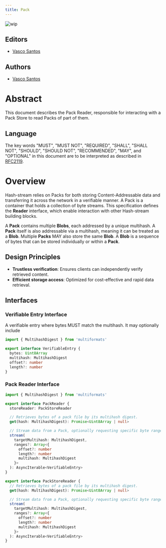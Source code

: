 ```yaml
---
title: Pack
---
```


![wip](https://img.shields.io/badge/status-wip-orange.svg?style=flat-square)

## Editors

- [Vasco Santos](https://github.com/vasco-santos)

## Authors

- [Vasco Santos](https://github.com/vasco-santos)

# Abstract

This document describes the Pack Reader, responsible for interacting with a Pack Store to read Packs of part of them.

## Language

The key words "MUST", "MUST NOT", "REQUIRED", "SHALL", "SHALL NOT", "SHOULD", "SHOULD NOT", "RECOMMENDED", "MAY", and "OPTIONAL" in this document are to be interpreted as described in [RFC2119](https://datatracker.ietf.org/doc/html/rfc2119).

# Overview

Hash-stream relies on Packs for both storing Content-Addressable data and transferring it across the network in a verifiable manner. A Pack is a container that holds a collection of byte streams. This specification defines the **Reader** interface, which enable interaction with other Hash-stream building blocks.

A **Pack** contains multiple **Blobs**, each addressed by a unique multihash. A **Pack** itself is also addressable via a multihash, meaning it can be treated as a **Blob**. Multiple **Packs** MAY also store the same **Blob**. A **Blob** is a sequence of bytes that can be stored individually or within a **Pack**.

## Design Principles

- **Trustless verification**: Ensures clients can independently verify retrieved content.
- **Efficient storage access**: Optimized for cost-effective and rapid data retrieval.

## Interfaces

### Verifiable Entry Interface

A verifiable entry where bytes MUST match the multihash. It may optionally include

```ts
import { MultihashDigest } from 'multiformats'

export interface VerifiableEntry {
  bytes: Uint8Array
  multihash: MultihashDigest
  offset?: number
  length?: number
}
```

### Pack Reader Interface

```ts
import { MultihashDigest } from 'multiformats'

export interface PackReader {
  storeReader: PackStoreReader

  // Retrieves bytes of a pack file by its multihash digest.
  get(hash: MultihashDigest): Promise<Uint8Array | null>

  // Stream data from a Pack, optionally requesting specific byte ranges.
  stream(
    targetMultihash: MultihashDigest,
    ranges?: Array<{
      offset?: number
      length?: number
      multihash: MultihashDigest
    }>
  ): AsyncIterable<VerifiableEntry>
}

export interface PackStoreReader {
  // Retrieves bytes of a pack file by its multihash digest.
  get(hash: MultihashDigest): Promise<Uint8Array | null>

  // Stream data from a Pack, optionally requesting specific byte ranges.
  stream(
    targetMultihash: MultihashDigest,
    ranges?: Array<{
      offset?: number
      length?: number
      multihash: MultihashDigest
    }>
  ): AsyncIterable<VerifiableEntry>
}
```
